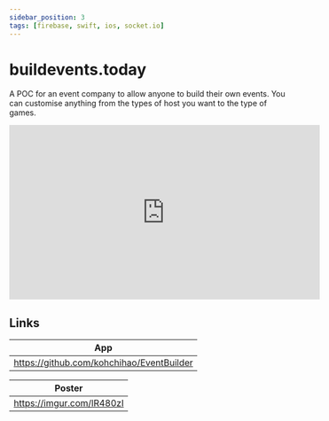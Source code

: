 ```yaml
---
sidebar_position: 3
tags: [firebase, swift, ios, socket.io]
---
```


# buildevents.today

A POC for an event company to allow anyone to build their own events. You can customise anything from the types of host you want to the type of games.

<iframe
  width="560"
  height="315"
  src="https://www.youtube.com/embed/yW-nsjOObJU"
  title="YouTube video player"
  frameborder="0"
  allow="accelerometer; autoplay; clipboard-write; encrypted-media; gyroscope; picture-in-picture"
  allowfullscreen
></iframe>

## Links

| App                                       |
| ----------------------------------------- |
| https://github.com/kohchihao/EventBuilder |

| Poster                    |
| ------------------------- |
| https://imgur.com/lR480zI |
